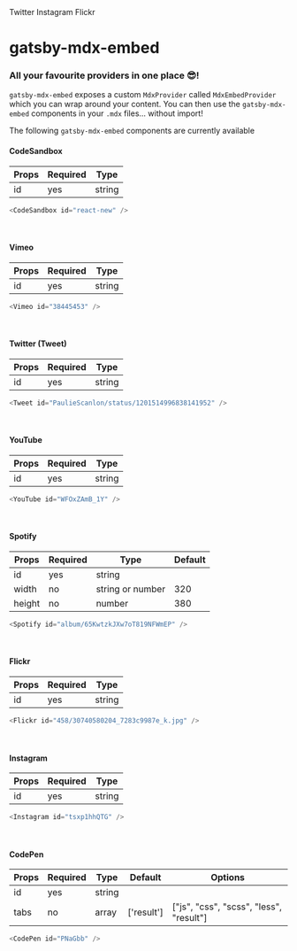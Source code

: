 
<nav style={{display: 'flex', flexDirection:'column'}}>
<Link to="/twitter">Twitter</Link>
<Link to="/instagram">Instagram</Link>
<Link to="/flickr">Flickr</Link>
</nav>

# gatsby-mdx-embed

### All your favourite providers in one place 😎!

`gatsby-mdx-embed` exposes a custom `MdxProvider` called `MdxEmbedProvider` which you can wrap around your content. You can then use the `gatsby-mdx-embed` components in your `.mdx` files... without import!

The following `gatsby-mdx-embed` components are currently available

#### CodeSandbox

| Props | Required | Type   |
| ----- | -------- | ------ |
| id    | yes      | string |

```js
<CodeSandbox id="react-new" />
```

<CodeSandbox id="react-new" />
<br />

#### Vimeo

| Props | Required | Type   |
| ----- | -------- | ------ |
| id    | yes      | string |

```js
<Vimeo id="38445453" />
```

<Vimeo id="38445453" />
<br />

#### Twitter (Tweet)

| Props | Required | Type   |
| ----- | -------- | ------ |
| id    | yes      | string |

```js
<Tweet id="PaulieScanlon/status/1201514996838141952" />
```

<Tweet id="PaulieScanlon/status/1201514996838141952" />
<br />

#### YouTube

| Props | Required | Type   |
| ----- | -------- | ------ |
| id    | yes      | string |

```js
<YouTube id="WFOxZAmB_1Y" />
```

<YouTube id="WFOxZAmB_1Y" />
<br />

#### Spotify

| Props  | Required | Type             | Default |
| ------ | -------- | ---------------- | ------- |
| id     | yes      | string           |         |
| width  | no       | string or number | 320     |
| height | no       | number           | 380     |

```js
<Spotify id="album/65KwtzkJXw7oT819NFWmEP" />
```

<Spotify id="album/65KwtzkJXw7oT819NFWmEP" />
<br />

#### Flickr

| Props | Required | Type   |
| ----- | -------- | ------ |
| id    | yes      | string |

```js
<Flickr id="458/30740580204_7283c9987e_k.jpg" />
```

<Flickr id="458/30740580204_7283c9987e_k.jpg" />
<br />

#### Instagram

| Props | Required | Type   |
| ----- | -------- | ------ |
| id    | yes      | string |

```js
<Instagram id="tsxp1hhQTG" />
```

<Instagram id="tsxp1hhQTG" />
<br />

#### CodePen

| Props | Required | Type   | Default    | Options                                 |
| ----- | -------- | ------ | ---------- | --------------------------------------- |
| id    | yes      | string |            |
| tabs  | no       | array  | ['result'] | ["js", "css", "scss", "less", "result"] |

```js
<CodePen id="PNaGbb" />
```

<CodePen id="PNaGbb" />
